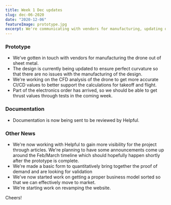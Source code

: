 ```yaml
---
title: Week 1 Dec updates
slug: dec-06-2020
date: "2020-12-06"
featureImage: prototype.jpg
excerpt: We're communicating with vendors for manufacturing, updating designs, CFD analysis. Helpful is working with us to review our documentation and improve project visibility.
---
```


### Prototype

- We've gotten in touch with vendors for manufacturing the drone out of sheet metal.
- The design is currently being updated to ensure perfect curvature so that there are no issues with the manufacturing of the design.
- We're working on the CFD analysis of the drone to get more accurate CI/CD values to better support the calculations for takeoff and flight.
- Part of the electronics order has arrived, so we should be able to get thrust values through tests in the coming week.

### Documentation

- Documentation is now being sent to be reviewed by Helpful.

### Other News

- We're now working with Helpful to gain more visibility for the project through articles. We're planning to have some announcements come up around the Feb/March timeline which should hopefully happen shortly after the prototype is complete.
- We're made a basic form to quantitatively bring together the proof of demand and are looking for validation
- We've now started work on getting a proper business model sorted so that we can effectively move to market.
- We're starting work on revamping the website.

Cheers!
